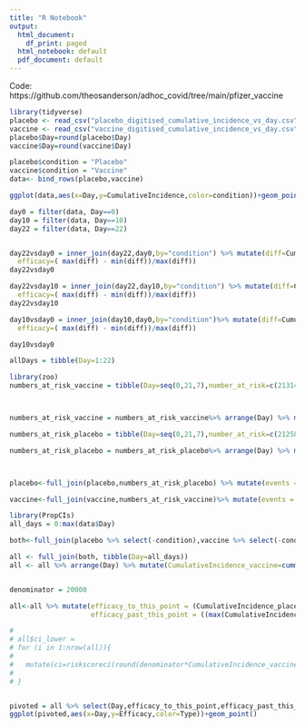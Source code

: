 ```yaml
---
title: "R Notebook"
output:
  html_document:
    df_print: paged
  html_notebook: default
  pdf_document: default
---
```



Code: https://github.com/theosanderson/adhoc_covid/tree/main/pfizer_vaccine


```r
library(tidyverse)
placebo <- read_csv("placebo_digitised_cumulative_incidence_vs_day.csv",col_names = c("Day","CumulativeIncidence"))
vaccine <- read_csv("vaccine_digitised_cumulative_incidence_vs_day.csv",col_names = c("Day","CumulativeIncidence"))
placebo$Day=round(placebo$Day)
vaccine$Day=round(vaccine$Day)

placebo$condition = "Placebo"
vaccine$condition = "Vaccine"
data<- bind_rows(placebo,vaccine)

ggplot(data,aes(x=Day,y=CumulativeIncidence,color=condition))+geom_point()+geom_line()

day0 = filter(data, Day==0)
day10 = filter(data, Day==10)
day22 = filter(data, Day==22)


day22vsday0 = inner_join(day22,day0,by="condition") %>% mutate(diff=CumulativeIncidence.x-CumulativeIncidence.y) %>% summarise(
  efficacy=( max(diff) - min(diff))/max(diff))
day22vsday0

day22vsday10 = inner_join(day22,day10,by="condition") %>% mutate(diff=CumulativeIncidence.x-CumulativeIncidence.y) %>% summarise(
  efficacy=( max(diff) - min(diff))/max(diff))
day22vsday10

day10vsday0 = inner_join(day10,day0,by="condition")%>% mutate(diff=CumulativeIncidence.x-CumulativeIncidence.y) %>% summarise(
  efficacy=( max(diff) - min(diff))/max(diff))

day10vsday0

allDays = tibble(Day=1:22)

library(zoo)
numbers_at_risk_vaccine = tibble(Day=seq(0,21,7),number_at_risk=c(21314,21230,21054,20481))%>% full_join(allDays)



numbers_at_risk_vaccine = numbers_at_risk_vaccine%>% arrange(Day) %>% mutate(number_at_risk=na.approx(number_at_risk,na.rm=FALSE))

numbers_at_risk_placebo = tibble(Day=seq(0,21,7),number_at_risk=c(21258,21170,20970,20366))%>% full_join(allDays)

numbers_at_risk_placebo = numbers_at_risk_placebo%>% arrange(Day) %>% mutate(number_at_risk=na.approx(number_at_risk,na.rm=FALSE))



placebo<-full_join(placebo,numbers_at_risk_placebo) %>% mutate(events = round(CumulativeIncidence*number_at_risk))

vaccine<-full_join(vaccine,numbers_at_risk_vaccine)%>% mutate(events = round(CumulativeIncidence*number_at_risk))
```


```r
library(PropCIs)
all_days = 0:max(data$Day)

both<-full_join(placebo %>% select(-condition),vaccine %>% select(-condition),by=c("Day"),suffix=c("_placebo","_vaccine"))

all <- full_join(both, tibble(Day=all_days))
all <- all %>% arrange(Day) %>% mutate(CumulativeIncidence_vaccine=cummax(ifelse(is.na(CumulativeIncidence_vaccine), -Inf, CumulativeIncidence_vaccine)))%>% mutate(CumulativeIncidence_placebo=cummax(ifelse(is.na(CumulativeIncidence_placebo), -Inf, CumulativeIncidence_placebo))) %>% mutate(diff=CumulativeIncidence_placebo-CumulativeIncidence_vaccine)


denominator = 20000

all<-all %>% mutate(efficacy_to_this_point = (CumulativeIncidence_placebo - CumulativeIncidence_vaccine)/CumulativeIncidence_placebo ,
                    efficacy_past_this_point = ((max(CumulativeIncidence_placebo)-CumulativeIncidence_placebo) - (max(CumulativeIncidence_vaccine) - CumulativeIncidence_vaccine))/(max(CumulativeIncidence_placebo)-CumulativeIncidence_placebo) )

# 
# all$ci_lower =
# for (i in 1:nrow(all)){
# 
#   mutate(ci=riskscoreci(round(denominator*CumulativeIncidence_vaccine),denominator ,round(denominator*CumulativeIncidence_placebo),denominator,conf.level=.95 ))
#   
# }


pivoted = all %>% select(Day,efficacy_to_this_point,efficacy_past_this_point) %>% pivot_longer(-Day,values_to="Efficacy",names_to="Type")
ggplot(pivoted,aes(x=Day,y=Efficacy,color=Type))+geom_point()




```

